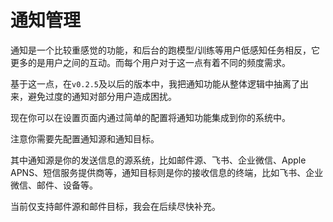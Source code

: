 
# 通知管理

通知是一个比较重感觉的功能，和后台的跑模型/训练等用户低感知任务相反，它更多的是用户之间的互动。而每个用户对于这一点有着不同的频度需求。

基于这一点，在`v0.2.5`及以后的版本中，我把通知功能从整体逻辑中抽离了出来，避免过度的通知对部分用户造成困扰。

现在你可以在设置页面内通过简单的配置将通知功能集成到你的系统中。

<div className="grid grid-col grid-cols-1 md:grid-cols-2 w-full mt-5">
<ImageZoom src="https://qingyon-revornix-public.oss-cn-beijing.aliyuncs.com/images/202507012144925.png" />
<ImageZoom src="https://qingyon-revornix-public.oss-cn-beijing.aliyuncs.com/images/202507012144122.png" />
</div>

注意你需要先配置通知源和通知目标。

其中通知源是你的发送信息的源系统，比如邮件源、飞书、企业微信、Apple APNS、短信服务提供商等，通知目标则是你的接收信息的终端，比如飞书、企业微信、邮件、设备等。

当前仅支持邮件源和邮件目标，我会在后续尽快补充。